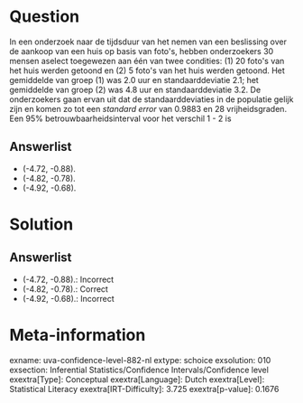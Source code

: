 Question
========

In een onderzoek naar de tijdsduur van het nemen van een beslissing over
de aankoop van een huis op basis van foto\'s, hebben onderzoekers 30
mensen aselect toegewezen aan één van twee condities: (1) 20 foto\'s van
het huis werden getoond en (2) 5 foto\'s van het huis werden getoond.
Het gemiddelde van groep (1) was 2.0 uur en standaarddeviatie 2.1; het
gemiddelde van groep (2) was 4.8 uur en standaarddeviatie 3.2. De
onderzoekers gaan ervan uit dat de standaarddeviaties in de populatie
gelijk zijn en komen zo tot een *standard error* van 0.9883 en 28
vrijheidsgraden. Een 95% betrouwbaarheidsinterval voor het verschil 1 -
2 is

Answerlist
----------

* (-4.72, -0.88).
* (-4.82, -0.78).
* (-4.92, -0.68).

Solution
========

Answerlist
----------

* (-4.72, -0.88).: Incorrect
* (-4.82, -0.78).: Correct
* (-4.92, -0.68).: Incorrect

Meta-information
================
exname: uva-confidence-level-882-nl
extype: schoice
exsolution: 010
exsection: Inferential Statistics/Confidence Intervals/Confidence level
exextra[Type]: Conceptual
exextra[Language]: Dutch
exextra[Level]: Statistical Literacy
exextra[IRT-Difficulty]: 3.725
exextra[p-value]: 0.1676
